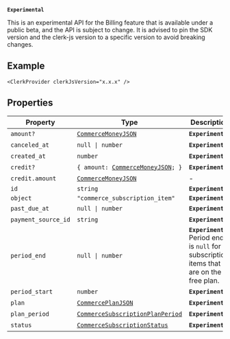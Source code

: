 **`Experimental`**

This is an experimental API for the Billing feature that is available under a public beta, and the API is subject to change.
It is advised to pin the SDK version and the clerk-js version to a specific version to avoid breaking changes.

## Example

```tsx
<ClerkProvider clerkJsVersion="x.x.x" />
```

## Properties

| Property                                           | Type                                                                      | Description                                                                               | Overrides                  |
| -------------------------------------------------- | ------------------------------------------------------------------------- | ----------------------------------------------------------------------------------------- | -------------------------- |
| <a id="amount"></a> `amount?`                      | [`CommerceMoneyJSON`](commerce-money-json.mdx)                            | **`Experimental`**                                                                        | -                          |
| <a id="canceled_at"></a> `canceled_at`             | <code>null \| number</code>                                               | **`Experimental`**                                                                        | -                          |
| <a id="created_at"></a> `created_at`               | `number`                                                                  | **`Experimental`**                                                                        | -                          |
| <a id="credit"></a> `credit?`                      | <code>\{ amount: [CommerceMoneyJSON](commerce-money-json.mdx); \}</code>  | **`Experimental`**                                                                        | -                          |
| `credit.amount`                                    | [`CommerceMoneyJSON`](commerce-money-json.mdx)                            | -                                                                                         | -                          |
| <a id="id"></a> `id`                               | `string`                                                                  | **`Experimental`**                                                                        | `ClerkResourceJSON.id`     |
| <a id="object"></a> `object`                       | `"commerce_subscription_item"`                                            | **`Experimental`**                                                                        | `ClerkResourceJSON.object` |
| <a id="past_due_at"></a> `past_due_at`             | <code>null \| number</code>                                               | **`Experimental`**                                                                        | -                          |
| <a id="payment_source_id"></a> `payment_source_id` | `string`                                                                  | **`Experimental`**                                                                        | -                          |
| <a id="period_end"></a> `period_end`               | <code>null \| number</code>                                               | **`Experimental`** Period end is `null` for subscription items that are on the free plan. | -                          |
| <a id="period_start"></a> `period_start`           | `number`                                                                  | **`Experimental`**                                                                        | -                          |
| <a id="plan"></a> `plan`                           | [`CommercePlanJSON`](commerce-plan-json.mdx)                              | **`Experimental`**                                                                        | -                          |
| <a id="plan_period"></a> `plan_period`             | [`CommerceSubscriptionPlanPeriod`](commerce-subscription-plan-period.mdx) | **`Experimental`**                                                                        | -                          |
| <a id="status"></a> `status`                       | [`CommerceSubscriptionStatus`](commerce-subscription-status.mdx)          | **`Experimental`**                                                                        | -                          |
